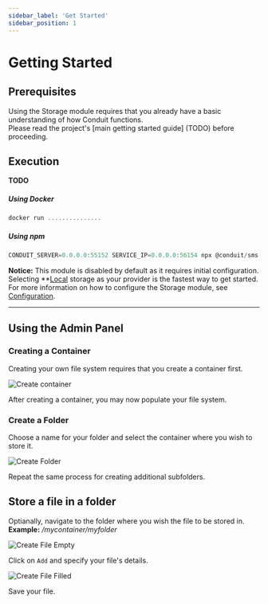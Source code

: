 ```yaml
---
sidebar_label: 'Get Started'
sidebar_position: 1
---
```


# Getting Started

## Prerequisites

Using the Storage module requires that you already have a basic understanding of how Conduit functions.<br />
Please read the project's [main getting started guide] (TODO) before proceeding.

## Execution

**TODO**

##### Using Docker

```jsx
docker run ...............
```

##### Using npm

```jsx
CONDUIT_SERVER=0.0.0.0:55152 SERVICE_IP=0.0.0.0:56154 npx @conduit/sms start
```

**Notice:** This module is disabled by default as it requires initial configuration.<br />
Selecting **[Local](config.mdx/#local-storage) storage as your provider is the fastest way to get started.
For more information on how to configure the Storage module, see [Configuration](config.mdx).

-------------------------------------------------

## Using the Admin Panel

### Creating a Container

Creating your own file system requires that you create a container first.<br />

![Create container](/img/modules/storage/admin/create_container.png)

After creating a container, you may now populate your file system.

### Create a Folder

Choose a name for your folder and select the container where you wish to store it.<br />

![Create Folder](/img/modules/storage/admin/create_folder.png)

Repeat the same process for creating additional subfolders.

## Store a file in a folder

Optianally, navigate to the folder where you wish the file to be stored in.<br />
**Example:** _/mycontainer/myfolder_

![Create File Empty](/img/modules/storage/admin/create_file_empty.png)

Click on `Add` and specify your file's details.<br />

![Create File Filled](/img/modules/storage/admin/create_file_filled.png)

Save your file.
